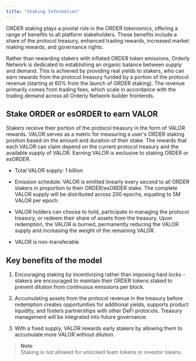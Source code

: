 ```yaml
---
title: "Staking Information"
---
```


ORDER staking plays a pivotal role in the ORDER tokenomics, offering a range of benefits to all platform stakeholders. These benefits include a share of the protocol treasury, enhanced trading rewards, increased market making rewards, and governance rights.

Rather than rewarding stakers with inflated ORDER token emissions, Orderly Network is dedicated to establishing an organic balance between supply and demand. This is achieved by providing real yields to stakers, who can earn rewards from the protocol treasury funded by a portion of the protocol revenue (starting at 60% from the launch of ORDER staking). The revenue primarily comes from trading fees, which scale in accordance with the trading demand across all Orderly Network builder frontends. 

## Stake ORDER or esORDER to earn VALOR
Stakers receive their portion of the protocol treasury in the form of VALOR rewards. VALOR serves as a metric for measuring a user's ORDER staking position based on the amount and duration of their stake. The rewards that each VALOR can claim depend on the current protocol treasury and the available supply of VALOR. Earning VALOR is exclusive to staking ORDER or esORDER.

- Total VALOR supply: 1 billion

- Emission schedule: VALOR is emitted linearly every second to all ORDER stakers in proportion to their ORDER/esORDER stake. The complete VALOR supply will be distributed across 200 epochs, equating to 5M VALOR per epoch.

- VALOR holders can choose to hold, participate in managing the protocol treasury, or redeem their share of assets from the treasury. Upon redemption, the VALOR is burned, permanently reducing the VALOR supply and increasing the weight of the remaining VALOR.

- VALOR is non-transferable

## Key benefits of the model
1. Encouraging staking by incentivizing rather than imposing hard locks - stakers are encouraged to maintain their ORDER tokens staked to prevent dilution from continuous emissions per block.

2. Accumulating assets from the protocol revenue in the treasury before redemption creates opportunities for additional yields, supports product liquidity, and fosters partnerships with other DeFi protocols. Treasury management will be integrated into future governance.

3. With a fixed supply, VALOR rewards early stakers by allowing them to accumulate more VALOR without dilution.


> **Note**  
> Staking is not allowed for unlocked team tokens or investor tokens.
